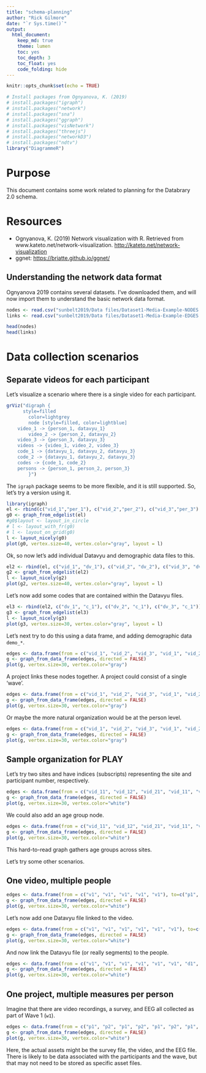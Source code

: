 ```yaml
---
title: "schema-planning"
author: "Rick Gilmore"
date: "`r Sys.time()`"
output:
  html_document:
    keep_md: true
    theme: lumen
    toc: yes
    toc_depth: 3
    toc_float: yes
    code_folding: hide
---
```


```r
knitr::opts_chunk$set(echo = TRUE)

# Install packages from Ognyanova, K. (2019)
# install.packages("igraph") 
# install.packages("network") 
# install.packages("sna")
# install.packages("ggraph")
# install.packages("visNetwork")
# install.packages("threejs")
# install.packages("networkD3")
# install.packages("ndtv")
library("DiagrammeR")
```

# Purpose

This document contains some work related to planning for the Databrary 2.0 schema.

# Resources

- Ognyanova, K. (2019) Network visualization with R. Retrieved from www.kateto.net/network-visualization. <http://kateto.net/network-visualization>
- ggnet: <https://briatte.github.io/ggnet/>

## Understanding the network data format

Ognyanova 2019 contains several datasets.
I've downloaded them, and will now import them to understand the basic network data format.

```r
nodes <- read.csv("sunbelt2019/Data files/Dataset1-Media-Example-NODES.csv", header=T, as.is=T)
links <- read.csv("sunbelt2019/Data files/Dataset1-Media-Example-EDGES.csv", header=T, as.is=T)

head(nodes)
head(links)
```

# Data collection scenarios

## Separate videos for each participant

Let's visualize a scenario where there is a single video for each participant.

```r
grViz("digraph {
	  style=filled
		color=lightgrey
		node [style=filled, color=lightblue]
    video_1 -> {person_1, datavyu_1}
		video_2 -> {person_2, datavyu_2}
    video_3 -> {person_3, datavyu_3}
    videos -> {video_1, video_2, video_3}
    code_1 -> {datavyu_1, datavyu_2, datavyu_3}
    code_2 -> {datavyu_1, datavyu_2, datavyu_3}
    codes -> {code_1, code_2}
    persons -> {person_1, person_2, person_3}
		}")
```

The `igraph` package seems to be more flexible, and it is still supported.
So, let's try a version using it.

```r
library(igraph)
el <- rbind(c("vid_1","per_1"), c("vid_2","per_2"), c("vid_3","per_3"), c("vids", "vid_1"), c("vids", "vid_2"), c("vids", "vid_3"))
g0 <- graph_from_edgelist(el)
#g0$layout <- layout_in_circle
# l <- layout_with_fr(g0)
# l <- layout_on_grid(g0)
l <- layout_nicely(g0)
plot(g0, vertex.size=40, vertex.color="gray", layout = l)
```

Ok, so now let's add individual Datavyu and demographic data files to this.

```r
el2 <- rbind(el, c("vid_1", "dv_1"), c("vid_2", "dv_2"), c("vid_3", "dv_3"))
g2 <- graph_from_edgelist(el2)
l <- layout_nicely(g2)
plot(g2, vertex.size=40, vertex.color="gray", layout = l)
```

Let's now add some codes that are contained within the Datavyu files.

```r
el3 <- rbind(el2, c("dv_1", "c_1"), c("dv_2", "c_1"), c("dv_3", "c_1"))
g3 <- graph_from_edgelist(el3)
l <- layout_nicely(g3)
plot(g3, vertex.size=30, vertex.color="gray", layout = l)
```

Let's next try to do this using a data frame, and adding demographic data `demo_*`.

```r
edges <- data.frame(from = c("vid_1", "vid_2", "vid_3", "vid_1", "vid_2", "vid_3", "per_1", "per_2", "per_3"), to=c("per_1", "per_2", "per_3", "dv_1", "dv_2", "dv_3", "demo_1", "demo_2", "demo_3"), weight= c(1, 1, 1, 1, 1, 1, 1, 1, 1))
g <- graph_from_data_frame(edges, directed = FALSE)
plot(g, vertex.size=30, vertex.color="gray")
```

A project links these nodes together.
A project could consist of a single 'wave'.

```r
edges <- data.frame(from = c("vid_1", "vid_2", "vid_3", "vid_1", "vid_2", "vid_3", "per_1", "per_2", "per_3", "proj", "proj", "proj"), to=c("per_1", "per_2", "per_3", "dv_1", "dv_2", "dv_3", "demo_1", "demo_2", "demo_3", "vid_1", "vid_2", "vid_3"), weight= c(1, 1, 1, 1, 1, 1, 1, 1, 1, 1, 1, 1))
g <- graph_from_data_frame(edges, directed = FALSE)
plot(g, vertex.size=30, vertex.color="gray")
```

Or maybe the more natural organization would be at the person level.

```r
edges <- data.frame(from = c("vid_1", "vid_2", "vid_3", "vid_1", "vid_2", "vid_3", "per_1", "per_2", "per_3", "proj", "proj", "proj"), to=c("per_1", "per_2", "per_3", "dv_1", "dv_2", "dv_3", "demo_1", "demo_2", "demo_3", "per_1", "per_2", "per_3"), weight= c(1, 1, 1, 1, 1, 1, 1, 1, 1, 1, 1, 1))
g <- graph_from_data_frame(edges, directed = FALSE)
plot(g, vertex.size=30, vertex.color="gray")
```

## Sample organization for PLAY

Let's try two sites and have indices (subscripts) representing the site and participant number, respectively.

```r
edges <- data.frame(from = c("vid_11", "vid_12", "vid_21", "vid_11", "vid_21", "vid_12", "per_11", "per_12", "per_21", "site_1", "site_1", "site_2"), to=c("per_11", "per_12", "per_21", "dv_11", "dv_12", "dv_21", "demo_11", "demo_12", "demo_21", "per_11", "per_12", "per_21"), weight= c(1, 1, 1, 1, 1, 1, 1, 1, 1, 1, 1, 1))
g <- graph_from_data_frame(edges, directed = FALSE)
plot(g, vertex.size=30, vertex.color="white")
```

We could also add an age group node.

```r
edges <- data.frame(from = c("vid_11", "vid_12", "vid_21", "vid_11", "vid_21", "vid_12", "per_11", "per_12", "per_21", "site_1", "site_1", "site_2", "per_11", "per_12", "per_21"), to=c("per_11", "per_12", "per_21", "dv_11", "dv_12", "dv_21", "demo_11", "demo_12", "demo_21", "per_11", "per_12", "per_21", "12", "18", "18"), weight= c(1, 1, 1, 1, 1, 1, 1, 1, 1, 1, 1, 1, 1, 1, 1))
g <- graph_from_data_frame(edges, directed = FALSE)
plot(g, vertex.size=30, vertex.color="white")
```

This hard-to-read graph gathers age groups across sites.

Let's try some other scenarios.

## One video, multiple people

```r
edges <- data.frame(from = c("v1", "v1", "v1", "v1", "v1"), to=c("p1", "p2", "p3", "p4", "p5"))
g <- graph_from_data_frame(edges, directed = FALSE)
plot(g, vertex.size=30, vertex.color="white")
```

Let's now add one Datavyu file linked to the video.

```r
edges <- data.frame(from = c("v1", "v1", "v1", "v1", "v1", "v1"), to=c("p1", "p2", "p3", "p4", "p5", "d1"))
g <- graph_from_data_frame(edges, directed = FALSE)
plot(g, vertex.size=30, vertex.color="white")
```

And now link the Datavyu file (or really segments) to the people.

```r
edges <- data.frame(from = c("v1", "v1", "v1", "v1", "v1", "v1", "d1", "d1", "d1", "d1", "d1", "s1", "s2", "s3", "s4", "s5"), to=c("p1", "p2", "p3", "p4", "p5", "d1", "s1", "s2", "s3", "s4", "s5", "p1", "p2", "p3", "p4", "p5"))
g <- graph_from_data_frame(edges, directed = FALSE)
plot(g, vertex.size=30, vertex.color="white")
```

## One project, multiple measures per person

Imagine that there are video recordings, a survey, and EEG all collected as part of Wave 1 (`w1`).

```r
edges <- data.frame(from = c("p1", "p2", "p1", "p2", "p1", "p2", "p1", "p2"), to = c("v1", "v2", "s1", "s2", "e1", "e2", "w1", "w1"))
g <- graph_from_data_frame(edges, directed = FALSE)
plot(g, vertex.size=30, vertex.color="white")
```

Here, the actual assets might be the survey file, the video, and the EEG file.
There is likely to be data associated with the participants and the wave, but that may not need to be stored as specific asset files.
